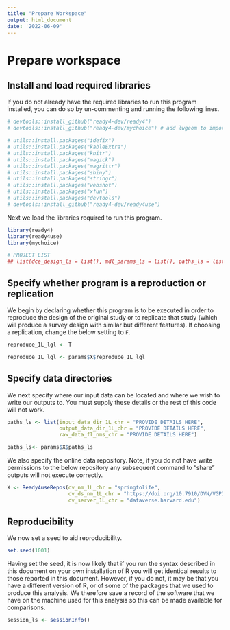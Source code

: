 ```yaml
---
title: "Prepare Workspace"
output: html_document
date: '2022-06-09'
---
```


# Prepare workspace

## Install and load required libraries
If you do not already have the required libraries to run this program installed, you can do so by un-commenting and running the following lines.

```r
# devtools::install_github("ready4-dev/ready4")
# devtools::install_github("ready4-dev/mychoice") # add lwgeom to imports
```
```r
# utils::install.packages("idefix")
# utils::install.packages("kableExtra")
# utils::install.packages("knitr")
# utils::install.packages("magick")
# utils::install.packages("magrittr")
# utils::install.packages("shiny")
# utils::install.packages("stringr")
# utils::install.packages("webshot")
# utils::install.packages("xfun")
# utils::install.packages("devtools")
# devtools::install_github("ready4-dev/ready4use")
```

Next we load the libraries required to run this program.

```r
library(ready4)
library(ready4use)
library(mychoice)
```

```r
# PROJECT LIST
## list(dce_design_ls = list(), mdl_params_ls = list(), paths_ls = list(), preprocessing_log_ls = list(),records_ls = list())
```

## Specify whether program is a reproduction or replication
We begin by declaring whether this program is to be executed in order to reproduce the design of the original study or to replicate that study (which will produce a survey design with similar but different features). If choosing a replication, change the below setting to `F`.

```r
reproduce_1L_lgl <- T
```

```r
reproduce_1L_lgl <- params$X$reproduce_1L_lgl
```

## Specify data directories

We next specify where our input data can be located and where we wish to write our outputs to. You must supply these details or the rest of this code will not work. 

```r
paths_ls <- list(input_data_dir_1L_chr = "PROVIDE DETAILS HERE",
                 output_data_dir_1L_chr = "PROVIDE DETAILS HERE",
                 raw_data_fl_nms_chr = "PROVIDE DETAILS HERE")
```

```r
paths_ls<- params$X$paths_ls
```

We also specify the online data repository. Note, if you do not have write permissions to the below repository any subsequent command to "share" outputs will not execute correctly. 

```r
X <- Ready4useRepos(dv_nm_1L_chr = "springtolife", 
                    dv_ds_nm_1L_chr = "https://doi.org/10.7910/DVN/VGPIPS", 
                    dv_server_1L_chr = "dataverse.harvard.edu")
```

## Reproducibility

We now set a seed to aid reproducibility.

```r
set.seed(1001)
```

Having set the seed, it is now likely that if you run the syntax described in this document on your own installation of R you will get identical results to those reported in this document. However, if you do not, it may be that you have a different version of R, or of some of the packages that we used to produce this analysis. We therefore save a record of the software that we have on the machine used for this analysis so this can be made available for comparisons.

```r
session_ls <- sessionInfo()
```

